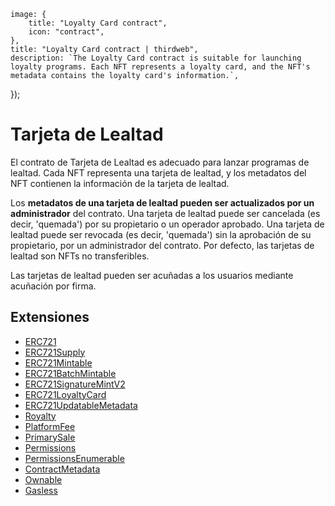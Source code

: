 
	image: {
		title: "Loyalty Card contract",
		icon: "contract",
	},
	title: "Loyalty Card contract | thirdweb",
	description: `The Loyalty Card contract is suitable for launching loyalty programs. Each NFT represents a loyalty card, and the NFT's metadata contains the loyalty card's information.`,
});

# Tarjeta de Lealtad

El contrato de Tarjeta de Lealtad es adecuado para lanzar programas de lealtad. Cada NFT representa una tarjeta de lealtad, y los metadatos del NFT contienen la información de la tarjeta de lealtad.

Los **metadatos de una tarjeta de lealtad pueden ser actualizados por un administrador** del contrato. Una tarjeta de lealtad puede ser cancelada (es decir, 'quemada') por su propietario o un operador aprobado. Una tarjeta de lealtad puede ser revocada (es decir, 'quemada') sin la aprobación de su propietario, por un administrador del contrato. Por defecto, las tarjetas de lealtad son NFTs no transferibles.

Las tarjetas de lealtad pueden ser acuñadas a los usuarios mediante acuñación por firma.

## Extensiones


- [ERC721](/contracts/build/extensions/erc-721/ERC721)
- [ERC721Supply](/contracts/build/extensions/erc-721/ERC721Supply)
- [ERC721Mintable](/contracts/build/extensions/erc-721/ERC721Mintable)
- [ERC721BatchMintable](/contracts/build/extensions/erc-721/ERC721BatchMintable)
- [ERC721SignatureMintV2](/contracts/build/extensions/erc-721/ERC721SignatureMint)
- [ERC721LoyaltyCard](/contracts/build/extensions)
- [ERC721UpdatableMetadata](/contracts/build/extensions)
- [Royalty](/contracts/build/extensions/general/Royalty)
- [PlatformFee](/contracts/build/extensions/general/PlatformFee)
- [PrimarySale](/contracts/build/extensions/general/PrimarySale)
- [Permissions](/contracts/build/extensions/general/Permissions)
- [PermissionsEnumerable](/contracts/build/extensions/general/PermissionsEnumerable)
- [ContractMetadata](/contracts/build/extensions/general/ContractMetadata)
- [Ownable](/contracts/build/extensions/general/Ownable)
- [Gasless](/contracts/build/extensions)
